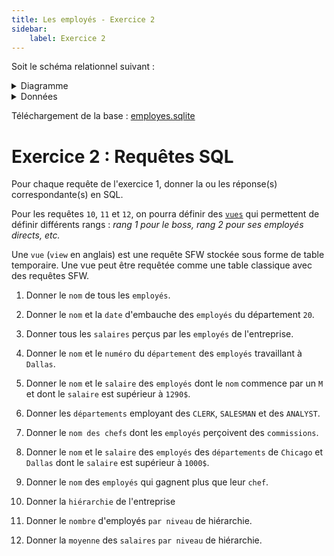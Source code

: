 ```yaml
---
title: Les employés - Exercice 2
sidebar:
    label: Exercice 2
---
```



Soit le schéma relationnel suivant :


<Employes />


<details>
    <summary>Diagramme</summary>


<EmployesERD />

</details>

<details>
    <summary>Données</summary>


<DBEmployes />

</details>

Téléchargement de la base : [employes.sqlite](/bdd/sample/employes.sqlite)

# Exercice 2 : Requêtes SQL

Pour chaque requête de l'exercice 1, donner la ou les réponse(s) correspondante(s) en SQL. 

Pour les requêtes `10`, `11` et `12`, on pourra définir des [`vues`](https://www.sqlite.org/lang_createview.html) qui permettent de définir différents rangs : _rang 1 pour le boss, rang 2 pour ses employés directs, etc._

Une `vue` (`view` en anglais) est une requête SFW stockée sous forme de table temporaire. Une vue peut être requêtée comme une table classique avec des requêtes SFW.


1. Donner le `nom` de tous les `employés`.

2. Donner le `nom` et la `date` d'embauche des `employés` du département `20`.

3. Donner tous les `salaires` perçus par les `employés` de l'entreprise.

4. Donner le `nom` et le `numéro` du `département` des `employés` travaillant à `Dallas`.

5. Donner le `nom` et le `salaire` des `employés` dont le `nom` commence par un `M` et dont le `salaire` est supérieur à `1290$`.

6. Donner les `départements` employant des `CLERK`, `SALESMAN` et des `ANALYST`.

7. Donner le `nom des chefs` dont les `employés` perçoivent des `commissions`.

8. Donner le `nom` et le `salaire` des `employés` des `départements` de `Chicago` et `Dallas` dont le `salaire` est supérieur à `1000$`.

9. Donner le `nom` des `employés` qui gagnent plus que leur `chef`.

10. Donner la `hiérarchie` de l'entreprise

11. Donner le `nombre` d'employés `par niveau` de hiérarchie.

12. Donner la `moyenne` des `salaires` `par niveau` de hiérarchie.
